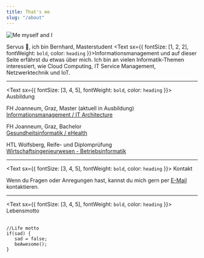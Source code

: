 ```yaml
---
title: That's me
slug: "/about"
---
```


![Me myself and I](./me1.jpg)

Servus 👋, ich bin Bernhard, Masterstudent <Text sx={{ fontSize: [1, 2, 2], fontWeight: `bold`, color: `heading` }}>Informationsmanagement</Text>
und auf dieser Seite erfährst du etwas über mich.
Ich bin an vielen Informatik-Themen interessiert, wie Cloud Computing, IT Service Management, Netzwerktechnik und IoT.

<hr/>

<Text sx={{ fontSize: [3, 4, 5], fontWeight: `bold`, color: `heading` }}>
  Ausbildung
</Text>

FH Joanneum, Graz, Master (aktuell in Ausbildung)<br/><a href="https://www.fh-joanneum.at/it-architecture/master/" target="_blank">Informationsmanagement / IT Architecture</a>

FH Joanneum, Graz, Bachelor <br/><a href="https://www.fh-joanneum.at/gesundheitsinformatik/bachelor/" target="_blank">Gesundheitsinformatik / eHealth</a>

HTL Wolfsberg, Reife- und Diplomprüfung <br/><a href="https://www.htl-wolfsberg.at/ausbildung.html#Betriebsinformatik" target="_blank">Wirtschaftsingenieurwesen - Betriebsinformatik</a>

<hr/>

<Text sx={{ fontSize: [3, 4, 5], fontWeight: `bold`, color: `heading` }}>
  Kontakt
</Text>

Wenn du Fragen oder Anregungen hast, kannst du mich gern per [E-Mail](mailto:ebner.bernhard98@gmx.at?subject=Anfrage%20(Website)) kontaktieren.

<hr/>

<Text sx={{ fontSize: [3, 4, 5], fontWeight: `bold`, color: `heading` }}>
  Lebensmotto
</Text> <br/><br/>

```tsx
//Life motto
if(sad) {
   sad = false;
   beAwesome();
}
```

<style>
<br/>

<Text sx={{ fontSize: [3, 4, 5], fontWeight: `bold`, color: `heading` }}>
  Standort
</Text> <br/><br/>

<iframe src="https://www.google.com/maps/embed?pb=!4v1648566467671!6m8!1m7!1sg6e_UDJZld0ODWQ1jdgPwA!2m2!1d47.07378696174419!2d15.43745630477839!3f147.8448337787713!4f12.910744019807836!5f0.7820865974627469"
width="100%" height="400" style="border:0;" allowfullscreen=""
loading="lazy" referrerpolicy="no-referrer-when-downgrade">
</iframe> <br/>
</style>

